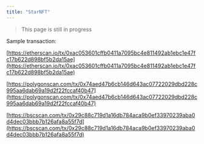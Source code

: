 ```yaml
---
title: "StarNFT"
---
```


> This page is still in progress

Sample transaction:

[https://etherscan.io/tx/0xac053601cffb0411a7095bc4e811492ab1ebc1e47fc17b622d898bf5b2da15ae](https://etherscan.io/tx/0xac053601cffb0411a7095bc4e811492ab1ebc1e47fc17b622d898bf5b2da15ae)

[https://polygonscan.com/tx/0x74aed47b6cb146d643ac07722029dbd228c995aa6dab69a19d2f22fccaf40b47](https://polygonscan.com/tx/0x74aed47b6cb146d643ac07722029dbd228c995aa6dab69a19d2f22fccaf40b47)

[https://bscscan.com/tx/0x29c88c719d1a16db784aca9b0ef33970239aba0d4dec03bbb7b126afa8a55f7d](https://bscscan.com/tx/0x29c88c719d1a16db784aca9b0ef33970239aba0d4dec03bbb7b126afa8a55f7d)